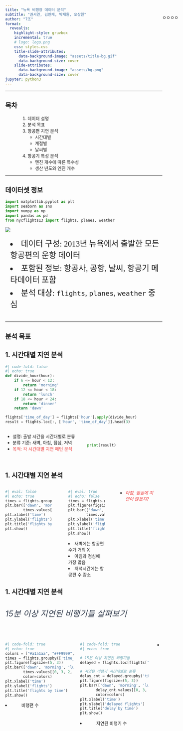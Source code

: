 ```yaml
---
title: "뉴욕 비행장 데이터 분석"
subtitle: "권서연, 김민채, 박재원, 오상원"
author: "7조"
format: 
  revealjs:
    highlight-style: gruvbox
    incremental: true  
    # logo: logo.png
    css: styles.css
    title-slide-attributes: 
      data-background-image: "assets/title-bg.gif"
      data-background-size: cover
    slide-attributes:
      data-background-image: "assets/bg.png"
      data-background-size: cover
jupyter: python3
---
```


--- 

## 목차 {data-background-image="assets/bg.png"}
<div style="padding-left: 3rem !important;">

::: {.incremental}
1. 데이터 설명  
2. 분석 목표  
3. 항공편 지연 분석  
   - 시간대별  
   - 계절별  
   - 날씨별  
4. 항공기 특성 분석  
   - 엔진 개수에 따른 특수성  
   - 생산 년도와 엔진 개수  

:::
</div>

---


## 데이터셋 정보 {data-background-image="assets/bg.png"}

```python

import matplotlib.pyplot as plt
import seaborn as sns
import numpy as np
import pandas as pd
from nycflights13 import flights, planes, weather
```

![](https://docs.ropensci.org/dittodb/articles/relational-nycflights.svg)

<div style="margin-top: 1rem; padding-left: 1rem; padding-bottom: 1.6rem;">
  <li style="font-size: 1.6rem; margin-top: 5px; font-family: Pretendard !important;"> 데이터 구성: 2013년 뉴욕에서 출발한 모든 항공편의 운항 데이터 </li>
  <li style="font-size: 1.6rem; margin-top: 5px; font-family: Pretendard !important;"> 포함된 정보: 항공사, 공항, 날씨, 항공기 메타데이터 포함 </li>
  <li style="font-size: 1.6rem; margin-top: 5px; font-family: Pretendard !important;"> 분석 대상: `flights`, `planes`, `weather` 중심 </li>
</div>
---


## 분석 목표 {data-background-image="assets/bg.png"}






## 1. 시간대별 지연 분석 {data-background-image="assets/bg.png"}

```python
#| code-fold: false
#| echo: true
def divide_hour(hour):
    if 6 <= hour < 12:
        return 'morning'
    if 12 <= hour < 18:
        return 'lunch'
    if 18 <= hour < 24:
        return 'dinner'
    return 'dawn'

flights['time_of_day'] = flights['hour'].apply(divide_hour)
result = flights.loc[:, ['hour', 'time_of_day']].head(3)
```

::::: columns


:::{.column width="50%"}
<div style="padding-bottom: 1rem;"> 
- 설명: 출발 시간을 시간대별로 분류
- 분류 기준: 새벽, 아침, 점심, 저녁
- <span style="color: #ef4444">목적: 각 시간대별 지연 패턴 분석</span>
</div>

:::

:::{.column width="50%"}
<div style="padding-top: 2rem;">

```python
print(result)
```

</div>

:::
:::::


## 1. 시간대별 지연 분석 {data-background-image="assets/bg.png"}

:::::columns
:::{.column width="50%"}
```python
#| eval: false
#| echo: true
times = flights.groupby(['time_of_day']).size()
plt.bar(['dawn', 'morning', 'lunch', 'dinner'], 
        times.values[[0, 3, 2, 1]])
plt.xlabel('time')
plt.ylabel('flights')
plt.title('flights by time')
plt.show()
```
:::

:::{.column width="50%"}
<div style="padding-top: 0px; padding-left: 2rem;">

```python
#| eval: true
#| echo: false
times = flights.groupby(['time_of_day']).size()
plt.figure(figsize=(5, 3))
plt.bar(['dawn', 'morning', 'lunch', 'dinner'], 
        times.values[[0, 3, 2, 1]])
plt.xlabel('time')
plt.ylabel('flights')
plt.title('flights by time')
plt.show()
```


<li>새벽에는 항공편 수가 거의 X</li>
<li>아침과 점심에 가장 많음</li>
<li>저녁시간에는 항공편 수 감소</li>

</div>

:::
<p style="margin-top: 5rem;">
- <span style="color: #ef4444; font-style: italic;">아침, 점심에 지연이 많겠지?</span>

</p>

:::::


## 1. 시간대별 지연 분석 {data-background-image="assets/bg.png"}

<h6 style="font-size:26px; padding-top: 0px; color: #374151 !important;"> 15분 이상 지연된 비행기들 살펴보기 </h6>

:::::columns

:::{.column width="50%"}
```python
#| code-fold: true
#| echo: true
colors = ["#a1a1aa", "#FF9999","#a1a1aa", "#FF9999"]
times = flights.groupby(['time_of_day']).size()
plt.figure(figsize=(5, 3))
plt.bar(['dawn', 'morning', 'lunch', 'dinner'], 
        times.values[[0, 3, 2, 1]],
        color=colors)
plt.xlabel('time')
plt.ylabel('flights')
plt.title('flights by time')
plt.show()
```
<li><span style="margin-left: 2rem;">비행편 수</span></li>
:::

:::{.column width="50%"}
```python
#| code-fold: true
#| echo: true

# 15분 이상 지연된 비행기들
delayed = flights.loc[flights['dep_delay'] >= 15, :]

# 지연된 비행기 시간대별로 분류
delay_cnt = delayed.groupby('time_of_day').size()
plt.figure(figsize=(5, 3))
plt.bar(['dawn', 'morning', 'lunch', 'dinner'],
       delay_cnt.values[[0, 3, 2, 1]],
       color=colors)
plt.xlabel('time')
plt.ylabel('delayed flights')
plt.title('delay by time')
plt.show()
```
<li><span style="margin-left: 2rem;">지연된 비행기 수</span></li>
:::

- <span style="position: absolute; top: 100;">ㅇㅇㅇㅇ</span>

:::
